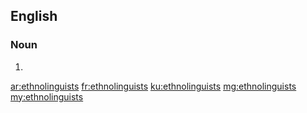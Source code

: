==English==

===Noun===
{{head|en|noun plural form}}

# {{plural of|ethnolinguist|lang=en}}

[[ar:ethnolinguists]]
[[fr:ethnolinguists]]
[[ku:ethnolinguists]]
[[mg:ethnolinguists]]
[[my:ethnolinguists]]